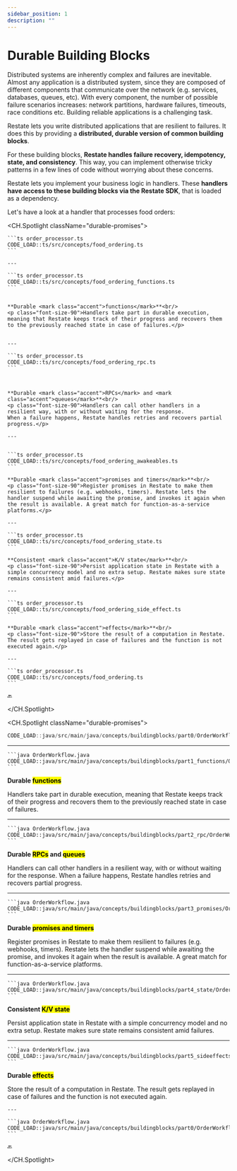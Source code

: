 ```yaml
---
sidebar_position: 1
description: ""
---
```



# Durable Building Blocks

<Admonition type="note" icon="💡" title="Context">
    Distributed systems are inherently complex and failures are inevitable.
    Almost any application is a distributed system, since they are composed of different components that communicate over the network (e.g. services, databases, queues, etc).
    With every component, the number of possible failure scenarios increases: network partitions, hardware failures, timeouts, race conditions etc.
    Building reliable applications is a challenging task.
</Admonition>

Restate lets you write distributed applications that are resilient to failures.
It does this by providing a **distributed, durable version of common building blocks**.

For these building blocks, **Restate handles failure recovery, idempotency, state, and consistency**.
This way, you can implement otherwise tricky patterns in a few lines of code without worrying about these concerns.

Restate lets you implement your business logic in handlers.
These **handlers have access to these building blocks via the Restate SDK**, that is loaded as a dependency.

Let's have a look at a handler that processes food orders:
<Tabs groupId="sdk" queryString>
<TabItem value="ts" label="TypeScript">

<CH.Spotlight className="durable-promises">

    ```ts order_processor.ts
    CODE_LOAD::ts/src/concepts/food_ordering.ts
    ```

    ---

    ```ts order_processor.ts
    CODE_LOAD::ts/src/concepts/food_ordering_functions.ts
    ```


    **Durable <mark class="accent">functions</mark>**<br/>
    <p class="font-size-90">Handlers take part in durable execution, meaning that Restate keeps track of their progress and recovers them to the previously reached state in case of failures.</p>


    ---

    ```ts order_processor.ts
    CODE_LOAD::ts/src/concepts/food_ordering_rpc.ts
    ```



    **Durable <mark class="accent">RPCs</mark> and <mark class="accent">queues</mark>**<br/>
    <p class="font-size-90">Handlers can call other handlers in a resilient way, with or without waiting for the response.
    When a failure happens, Restate handles retries and recovers partial progress.</p>

    ---


    ```ts order_processor.ts
    CODE_LOAD::ts/src/concepts/food_ordering_awakeables.ts
    ```

    **Durable <mark class="accent">promises and timers</mark>**<br/>
    <p class="font-size-90">Register promises in Restate to make them resilient to failures (e.g. webhooks, timers). Restate lets the handler suspend while awaiting the promise, and invokes it again when the result is available. A great match for function-as-a-service platforms.</p>

    ---

    ```ts order_processor.ts
    CODE_LOAD::ts/src/concepts/food_ordering_state.ts
    ```

    **Consistent <mark class="accent">K/V state</mark>**<br/>
    <p class="font-size-90">Persist application state in Restate with a simple concurrency model and no extra setup. Restate makes sure state remains consistent amid failures.</p>

    ---

    ```ts order_processor.ts
    CODE_LOAD::ts/src/concepts/food_ordering_side_effect.ts
    ```

    **Durable <mark class="accent">effects</mark>**<br/>
    <p class="font-size-90">Store the result of a computation in Restate. The result gets replayed in case of failures and the function is not executed again.</p>

    ---

    ```ts order_processor.ts
    CODE_LOAD::ts/src/concepts/food_ordering.ts
    ```

    🔙
</CH.Spotlight>
</TabItem>
<TabItem value="java" label="Java">

<CH.Spotlight className="durable-promises">

```java OrderWorkflow.java
CODE_LOAD::java/src/main/java/concepts/buildingblocks/part0/OrderWorkflow.java
```

---

    ```java OrderWorkflow.java
    CODE_LOAD::java/src/main/java/concepts/buildingblocks/part1_functions/OrderWorkflow.java
    ```

**Durable <mark className="accent">functions</mark>**<br/>
<p className="font-size-90">Handlers take part in durable execution, meaning that Restate keeps track of their progress and recovers them to the previously reached state in case of failures.</p>

---

    ```java OrderWorkflow.java
    CODE_LOAD::java/src/main/java/concepts/buildingblocks/part2_rpc/OrderWorkflow.java
    ```

**Durable <mark className="accent">RPCs</mark> and <mark className="accent">queues</mark>**<br/>
<p className="font-size-90">Handlers can call other handlers in a resilient way, with or without waiting for the response.
    When a failure happens, Restate handles retries and recovers partial progress.</p>

---


    ```java OrderWorkflow.java
    CODE_LOAD::java/src/main/java/concepts/buildingblocks/part3_promises/OrderWorkflow.java
    ```

**Durable <mark className="accent">promises and timers</mark>**<br/>
<p className="font-size-90">Register promises in Restate to make them resilient to failures (e.g. webhooks, timers). Restate lets the handler suspend while awaiting the promise, and invokes it again when the result is available. A great match for function-as-a-service platforms.</p>

---

    ```java OrderWorkflow.java
    CODE_LOAD::java/src/main/java/concepts/buildingblocks/part4_state/OrderWorkflow.java
    ```

**Consistent <mark className="accent">K/V state</mark>**<br/>
<p className="font-size-90">Persist application state in Restate with a simple concurrency model and no extra setup. Restate makes sure state remains consistent amid failures.</p>

---


    ```java OrderWorkflow.java
    CODE_LOAD::java/src/main/java/concepts/buildingblocks/part5_sideeffects/OrderWorkflow.java
    ```


**Durable <mark className="accent">effects</mark>**<br/>
<p className="font-size-90">Store the result of a computation in Restate. The result gets replayed in case of failures and the function is not executed again.</p>

    ---

    ```java OrderWorkflow.java
    CODE_LOAD::java/src/main/java/concepts/buildingblocks/part0/OrderWorkflow.java
    ```

    🔙

</CH.Spotlight>
</TabItem>
</Tabs>

